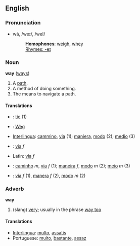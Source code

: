 ==English==
===Pronunciation===
*wā, /weɪ/, /weI/
*:'''Homophones''': [[weigh]], [[whey]]
*:[[Rhymes:English:-eɪ|Rhymes: -eɪ]]

===Noun===
'''way''' ([[ways]])

#A [[path]].
#A method of doing something.
#The means to navigate a path.

====Translations====
*{{msg:it}}: [[tie]] (1)
*{{msg:de}}: [[Weg]]
*[[Interlingua]]: [[cammino]], [[via]] (1); [[maniera]], [[modo]] (2); [[medio]] (3)
*{{msg:it}}: [[via]]  ''f''
*Latin: [[via]] ''f''
*{{msg:pt}}: [[caminho]] ''m'', [[via]] ''f'' (1); [[maneira]] ''f'', [[modo]] ''m'' (2); [[meio]] ''m'' (3)
*{{msg:es}}: [[via]] ''f'' (1), [[manera]] ''f'' (2), [[modo]] ''m'' (2)

===Adverb===
'''way'''

# (slang) [[very]]; usually in the phrase [[way too]] {{{DOES IT OCCUR ISOLATED? ("I'm way tired"?)}}}

====Translations====
*[[Interlingua]]: [[multo]], [[assatis]]
*Portuguese: [[muito]], [[bastante]], [[assaz]]